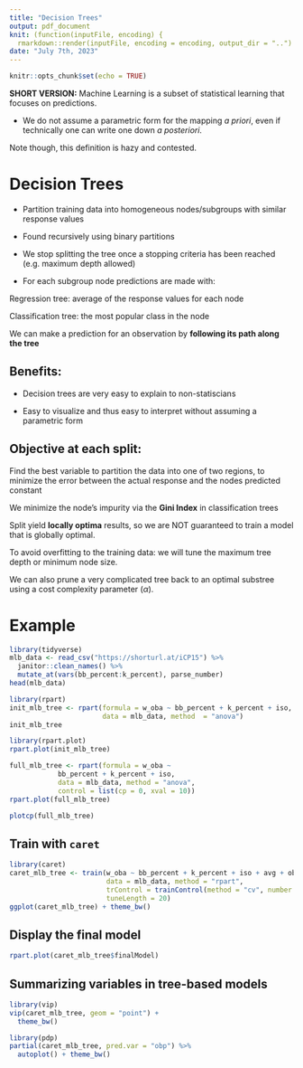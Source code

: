 ```yaml
---
title: "Decision Trees"
output: pdf_document
knit: (function(inputFile, encoding) {
  rmarkdown::render(inputFile, encoding = encoding, output_dir = "..") }) 
date: "July 7th, 2023"
---
```


```r
knitr::opts_chunk$set(echo = TRUE)
```

**SHORT VERSION:** Machine Learning is a subset of statistical learning that focuses on predictions.

* We do not assume a parametric form for the mapping *a priori*, even if technically one can write one down *a posteriori*.

Note though, this definition is hazy and contested. 

# Decision Trees

* Partition training data into homogeneous nodes/subgroups with similar response values

* Found recursively using binary partitions

* We stop splitting the tree once a stopping criteria has been reached (e.g. maximum depth allowed)

* For each subgroup node predictions are made with:

Regression tree: average of the response values for each node

Classification tree: the most popular class in the node

We can make a prediction for an observation by **following its path along the tree**

## Benefits:

* Decision trees are very easy to explain to non-statiscians

* Easy to visualize and thus easy to interpret without assuming a parametric form

## Objective at each split:

Find the best variable to partition the data into one of two regions, to minimize the error between the actual response and the nodes predicted constant

We minimize the node's impurity via the **Gini Index** in classification trees

Split yield **locally optima** results, so we are NOT guaranteed to train a model that is globally optimal.

To avoid overfitting to the training data: we will tune the maximum tree depth or minimum node size.

We can also prune a very complicated tree back to an optimal substree using a cost complexity parameter ($\alpha$).


# Example

```r
library(tidyverse)
mlb_data <- read_csv("https://shorturl.at/iCP15") %>%
  janitor::clean_names() %>%
  mutate_at(vars(bb_percent:k_percent), parse_number)
head(mlb_data)
```

```r
library(rpart)
init_mlb_tree <- rpart(formula = w_oba ~ bb_percent + k_percent + iso,
                       data = mlb_data, method  = "anova")
init_mlb_tree
```

```r
library(rpart.plot)
rpart.plot(init_mlb_tree)
```

```r
full_mlb_tree <- rpart(formula = w_oba ~ 
            bb_percent + k_percent + iso,
            data = mlb_data, method = "anova", 
            control = list(cp = 0, xval = 10))
rpart.plot(full_mlb_tree)
```

```r
plotcp(full_mlb_tree)
```

## Train with `caret`

```r
library(caret)
caret_mlb_tree <- train(w_oba ~ bb_percent + k_percent + iso + avg + obp + slg + war,
                        data = mlb_data, method = "rpart",
                        trControl = trainControl(method = "cv", number = 10),
                        tuneLength = 20)
ggplot(caret_mlb_tree) + theme_bw()
```

## Display the final model

```r
rpart.plot(caret_mlb_tree$finalModel)
```

## Summarizing variables in tree-based models

```r
library(vip)
vip(caret_mlb_tree, geom = "point") + 
  theme_bw()
```

```r
library(pdp)
partial(caret_mlb_tree, pred.var = "obp") %>% 
  autoplot() + theme_bw()

```